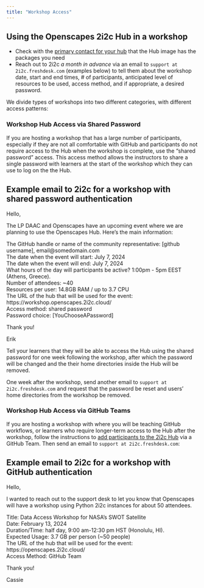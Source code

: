 ```yaml
---
title: "Workshop Access"
---
```


## Using the Openscapes 2i2c Hub in a workshop

- Check with the [primary contact for your hub](about.qmd#primary-contacts) 
  that the Hub image has the packages you need
- Reach out to 2i2c _a month in advance_ via an email to `support at 2i2c.freshdesk.com` 
  (examples below) to tell them about the workshop date, start and end times, 
  \# of participants, anticipated level of resources to be used, access 
  method, and if appropriate, a desired password.

We divide types of workshops into two different categories, with different
access patterns:

### Workshop Hub Access via Shared Password

If you are hosting a workshop that has a large number of participants, especially
if they are not all comfortable with GitHub and participants do not require
access to the Hub when the workshop is complete, use the "shared password" 
access. This access method allows the instructors to share a single password
with learners at the start of the workshop which they can use to log on the the 
Hub.

::: {.callout-tip collapse="true"}
## Example email to 2i2c for a workshop with shared password authentication

Hello,

The LP DAAC and Openscapes have an upcoming event where we are planning to use 
the Openscapes Hub. Here’s the main information:

The GitHub handle or name of the community representative: [github username], email@somedomain.com \
The date when the event will start: July 7, 2024 \
The date when the event will end: July ​7, 2024 \
What hours of the day will participants be active? 1:00pm - 5pm EEST (Athens, Greece). \
Number of attendees: ~40 \
Resources per user: 14.8GB RAM / up to 3.7 CPU \
The URL of the hub that will be used for the event: https://workshop.openscapes.2i2c.cloud/ \
Access method: shared password \
Password choice: [YouChooseAPassword]

Thank you!

Erik
:::

Tell your learners that they will be able to access the Hub using the shared
password for one week following the workshop, after which the password will
be changed and the their home directories inside the Hub will be removed.

One week after the workshop, send another email to `support at 2i2c.freshdesk.com`
and request that the password be reset and users' home directories from the
workshop be removed.

### Workshop Hub Access via GitHub Teams

If you are hosting a workshop with where you will be teaching GitHub workflows, 
or learners who require longer-term access to the Hub after the workshop, 
follow the instructions to [add participants to the 2i2c Hub](longterm-access.qmd) 
via a GitHub Team. Then send an email to `support at 2i2c.freshdesk.com`:

::: {.callout-tip collapse="true"}
## Example email to 2i2c for a workshop with GitHub authentication

Hello,

I wanted to reach out to the support desk to let you know that Openscapes will have a workshop using Python 2i2c instances for about 50 attendees.

Title: Data Access Workshop for NASA’s SWOT Satellite \
Date: February 13, 2024 \
Duration/Time: half day, 9:00 am-12:30 pm HST (Honolulu, HI). \
Expected Usage: 3.7 GB per person (\~50 people) \
The URL of the hub that will be used for the event: https://openscapes.2i2c.cloud/ \
Access Method: GitHub Team

Thank you!

Cassie
:::
